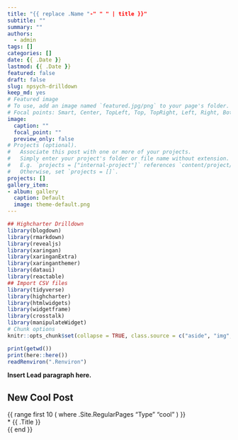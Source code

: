 ```yaml
---
title: "{{ replace .Name "-" " " | title }}"
subtitle: ""
summary: ""
authors:
  - admin
tags: []
categories: []
date: {{ .Date }}
lastmod: {{ .Date }}
featured: false
draft: false
slug: npsych-drilldown
keep_md: yes
# Featured image
# To use, add an image named `featured.jpg/png` to your page's folder.
# Focal points: Smart, Center, TopLeft, Top, TopRight, Left, Right, BottomLeft, Bottom, BottomRight.
image:
  caption: ""
  focal_point: ""
  preview_only: false
# Projects (optional).
#   Associate this post with one or more of your projects.
#   Simply enter your project's folder or file name without extension.
#   E.g. `projects = ["internal-project"]` references `content/project/deep-learning/index.md`.
#   Otherwise, set `projects = []`.
projects: []
gallery_item:
- album: gallery
  caption: Default
  image: theme-default.png
---
```


```r
## Highcharter Drilldown
library(blogdown)
library(rmarkdown)
library(revealjs)
library(xaringan)
library(xaringanExtra)
library(xaringanthemer)
library(dataui)
library(reactable)
## Import CSV files
library(tidyverse)
library(highcharter)
library(htmlwidgets)
library(widgetframe)
library(crosstalk)
library(manipulateWidget)
# Chunk options
knitr::opts_chunk$set(collapse = TRUE, class.source = c("aside", "img", "drilld", "rect")) # nolint

print(getwd())
print(here::here())
readRenviron(".Renviron")
```

**Insert Lead paragraph here.**

## New Cool Post

{{ range first 10 ( where .Site.RegularPages "Type" "cool" ) }}\
\* {{ .Title }}\
{{ end }}
